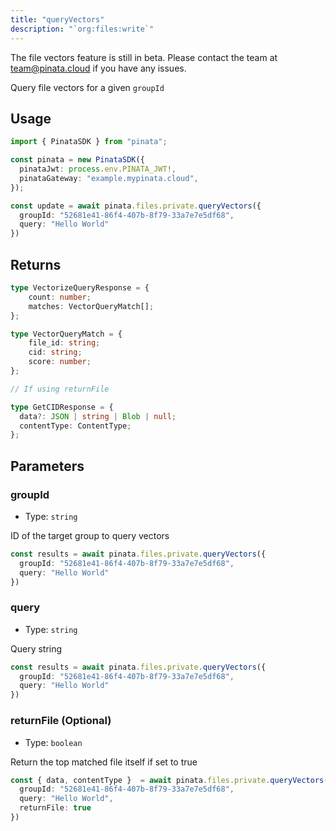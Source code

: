 ```yaml
---
title: "queryVectors"
description: "`org:files:write`"
---
```


<Warning>
  The file vectors feature is still in beta. Please contact the team at <a href="mailto:team@pinata.cloud" target="_blank">team@pinata.cloud</a> if you have any issues.
</Warning>

Query file vectors for a given `groupId`

## Usage

```typescript
import { PinataSDK } from "pinata";

const pinata = new PinataSDK({
  pinataJwt: process.env.PINATA_JWT!,
  pinataGateway: "example.mypinata.cloud",
});

const update = await pinata.files.private.queryVectors({
  groupId: "52681e41-86f4-407b-8f79-33a7e7e5df68",
  query: "Hello World"
})
```

## Returns

```typescript
type VectorizeQueryResponse = {
	count: number;
	matches: VectorQueryMatch[];
};

type VectorQueryMatch = {
	file_id: string;
	cid: string;
	score: number;
};

// If using returnFile

type GetCIDResponse = {
  data?: JSON | string | Blob | null;
  contentType: ContentType;
};
```

## Parameters

### groupId

- Type: `string`

ID of the target group to query vectors

```typescript {2}
const results = await pinata.files.private.queryVectors({
  groupId: "52681e41-86f4-407b-8f79-33a7e7e5df68",
  query: "Hello World"
})
```

### query

- Type: `string`

Query string

```typescript {3}
const results = await pinata.files.private.queryVectors({
  groupId: "52681e41-86f4-407b-8f79-33a7e7e5df68",
  query: "Hello World"
})
```

### returnFile (Optional)

- Type: `boolean`

Return the top matched file itself if set to true


```typescript {4}
const { data, contentType }  = await pinata.files.private.queryVectors({
  groupId: "52681e41-86f4-407b-8f79-33a7e7e5df68",
  query: "Hello World",
  returnFile: true
})
```

